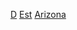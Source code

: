 {{United States topic|prefix=:Category:各年代|suffix=建立}}
[[Category:各年亞利桑那州建立|D]]
[[Category:各年代亚利桑那州|Est]]
[[Category:各年代美國建立|Arizona]]